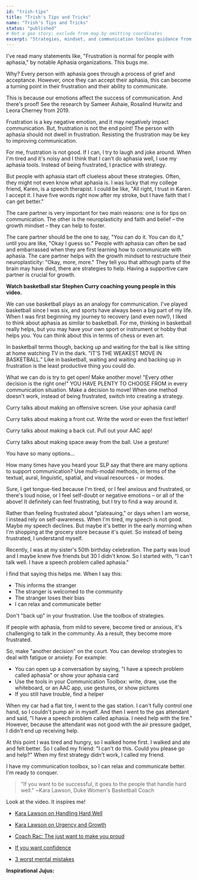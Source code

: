 ```yaml
---
id: "trish-tips"
title: "Trish's Tips and Tricks"
name: "Trish's Tips and Tricks"
status: "published"
# Not a geo story; exclude from map by omitting coordinates
excerpt: "Strategies, mindset, and communication toolbox guidance from Trish."
---
```


I've read many statements like, "Frustration is normal for people with aphasia," by notable Aphasia organizations. This bugs me.

Why? Every person with aphasia goes through a process of grief and acceptance. However, once they can accept their aphasia, this can become a turning point in their frustration and their ability to communicate.

This is because our emotions affect the success of communication. And there's proof! See the research by Sameer Ashaie, Rosalind Hurwitz and Leora Cherney from 2019.

Frustration is a key negative emotion, and it may negatively impact communication. But, frustration is not the end point! The person with aphasia should not dwell in frustration. Resisting the frustration may be key to improving communication.

For me, frustration is not good. If I can, I try to laugh and joke around. When I'm tired and it's noisy and I think that I can't do aphasia well, I use my aphasia tools. Instead of being frustrated, I practice with strategy.

But people with aphasia start off clueless about these strategies. Often, they might not even know what aphasia is. I was lucky that my college friend, Karen, is a speech therapist. I could be like, "All right, I trust in Karen. I accept it. I have five words right now after my stroke, but I have faith that I can get better."

The care partner is very important for two main reasons: one is for tips on communication. The other is the neuroplasticity and faith and belief – the growth mindset – they can help to foster.

The care partner should be the one to say, "You can do it. You can do it," until you are like, "Okay I guess so." People with aphasia can often be sad and embarrassed when they are first learning how to communicate with aphasia. The care partner helps with the growth mindset to restructure their neuroplasticity: "Okay, more, more." They tell you that although parts of the brain may have died, there are strategies to help. Having a supportive care partner is crucial for growth.

**Watch basketball star Stephen Curry coaching young people in this video.**

We can use basketball plays as an analogy for communication. I've played basketball since I was six, and sports have always been a big part of my life. When I was first beginning my journey to recovery (and even now!), I liked to think about aphasia as similar to basketball. For me, thinking in basketball really helps, but you may have your own sport or instrument or hobby that helps you. You can think about this in terms of chess or even art.

In basketball terms though, backing up and waiting for the ball is like sitting at home watching TV in the dark. "IT'S THE WEAKEST MOVE IN BASKETBALL." Like in basketball, waiting and waiting and backing up in frustration is the least productive thing you could do.

What we can do is try to get open! Make another move! "Every other decision is the right one!" YOU HAVE PLENTY TO CHOOSE FROM in every communication situation. Make a decision to move! When one method doesn't work, instead of being frustrated, switch into creating a strategy.

Curry talks about making an offensive screen. Use your aphasia card!

Curry talks about making a front cut. Write the word or even the first letter!

Curry talks about making a back cut. Pull out your AAC app!

Curry talks about making space away from the ball. Use a gesture!

You have so many options…

How many times have you heard your SLP say that there are many options to support communication? Use multi-modal methods, in terms of the textual, aural, linguistic, spatial, and visual resources - or modes.

Sure, I get tongue-tied because I'm tired, or I feel anxious and frustrated, or there's loud noise, or I feel self-doubt or negative emotions – or all of the above! It definitely can feel frustrating, but I try to find a way around it.

Rather than feeling frustrated about "plateauing," or days when I am worse, I instead rely on self-awareness. When I'm tired, my speech is not good. Maybe my speech declines. But maybe it's better in the early morning when I'm shopping at the grocery store because it's quiet. So instead of being frustrated, I understand myself.

Recently, I was at my sister's 50th birthday celebration. The party was loud and I maybe knew five friends but 30 I didn't know. So I started with, "I can't talk well. I have a speech problem called aphasia."

I find that saying this helps me. When I say this:

- This informs the stranger
- The stranger is welcomed to the community
- The stranger loses their bias
- I can relax and communicate better

Don't "back up" in your frustration. Use the toolbox of strategies.

If people with aphasia, from mild to severe, become tired or anxious, it's challenging to talk in the community. As a result, they become more frustrated.

So, make "another decision" on the court. You can develop strategies to deal with fatigue or anxiety. For example:

- You can open up a conversation by saying, "I have a speech problem called aphasia" or show your aphasia card
- Use the tools in your Communication Toolbox: write, draw, use the whiteboard, or an AAC app, use gestures, or show pictures
- If you still have trouble, find a helper

When my car had a flat tire, I went to the gas station. I can't fully control one hand, so I couldn't pump air in myself. And then I went to the gas attendant and said, "I have a speech problem called aphasia. I need help with the tire." However, because the attendant was not good with the air pressure gadget, I didn't end up receiving help.

At this point I was tired and hungry, so I walked home first. I walked and ate and felt better. So I called my friend: "I can't do this. Could you please go and help?" When my first strategy didn't work, I called my friend.

I have my communication toolbox, so I can relax and communicate better. I'm ready to conquer.

> "If you want to be successful, it goes to the people that handle hard well." ~Kara Lawson, Duke Women's Basketball Coach

Look at the video. It inspires me!

- [Kara Lawson on Handling Hard Well](https://youtu.be/oDzfZOfNki4?si=yQ_VJNK0z8Fz3J7p)

- [Kara Lawson on Urgency and Growth](https://youtu.be/RCeeOunwIvo)

- [Coach Rac: The just want to make you proud](https://www.facebook.com/share/r/3P7MoT4px6v3zAAD/)

- [If you want confidence](https://www.instagram.com/reel/Cz70Eg-OQzM/?igsh=NjZiM2M3MzIxNA%3D%3D)

- [3 worst mental mistakes](https://www.instagram.com/reel/C2Q0wY0M2dZ/?igsh=NjZiM2M3MzIxNA%3D%3D)

**Inspirational Jujus:**
